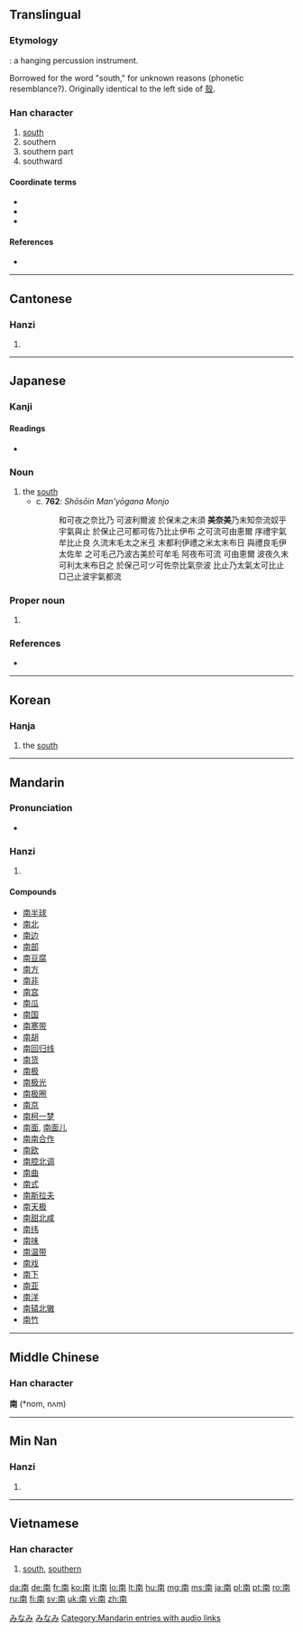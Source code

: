 {{zh-hanzi|南}}
==Translingual==
{{zh-hanzi|南}}
{{stroke order}}

===Etymology===
{{liushu|p}}: a hanging percussion instrument.

Borrowed for the word "south," for unknown reasons (phonetic resemblance?). Originally identical to the left side of [[殼]].

===Han character===
{{Han char|rn=24|rad=十|as=07|sn=9|four=4022<sub>7</sub>|canj=十月廿十 (JBTJ)}}

# [[south]]
# southern
# southern part
# southward

====Coordinate terms====
* {{term|西||west|sc=Hani}}
* {{term|北||north|sc=Hani}}
* {{term|東||east|sc=Hani}}

====References====
* {{Han ref|kx=0157.050|dkj=02750|dj=0357.080|hdz=10065.020|uh=5357|ud=21335|bh=AB6E|bd=43886}}

----

==Cantonese==

===Hanzi===
{{yue-hanzi|jyut=|y=naam4}}

# {{defn|lang=yue|sort=十07}}

----

==Japanese==

===Kanji===
{{ja-kanji|grade=2|rs=十07}}

====Readings====
* {{ja-readings|goon=[[なん]] (nan)|kanyoon=[[な]] (na)|kanon=[[だん]] (dan)|kun=[[みなみ]] (minami)}}

===Noun===
{{ja-noun|k|hira=みなみ|rom=minami}}

# the [[south]]
#* c. '''762''': ''Shōsōin Man'yōgana Monjo''
#*: 和可夜之奈比乃 可波利爾波 於保末之末須 '''美奈美'''乃末知奈流奴乎 宇氣與止 於保止己可都可佐乃比止伊布 之可流可由恵爾 序禮宇氣牟比止良 久流末毛太之米弖 末都利伊禮之米太末布日 與禮良毛伊太佐牟 之可毛己乃波古美於可牟毛 阿夜布可流 可由恵爾 波夜久末可利太末布日之 於保己可ツ可佐奈比氣奈波 比止乃太氣太可比止 □己止波宇氣都流

===Proper noun===
{{ja-pos|k|proper|hira=みなみ|rom=Minami}}

# {{surname|lang=ja}}

===References===
* {{R:Nara Ibun 3}}

[[Category:1000 Japanese basic words|みなみ]]
[[Category:Japanese surnames|みなみ]]

----

==Korean==

===Hanja===
{{ko-hanja|hangeul=남|rv=nam|mr=nam|y=nam|eumhun=남녘|ehrv=namnyeok|ehmr=namnyŏk|ehy=namnyekh}}

# the [[south]]

----

==Mandarin==

===Pronunciation===
* {{audio|zh-nán.ogg|audio}}

===Hanzi===
{{cmn-hanzi|pin=[[nán]] ([[nan2]]), [[nā]] ([[na1]])|wg=nan<sup>2</sup>}}

# {{defn|lang=cmn|sort=十07}}

====Compounds====
* [[南半球]]
* [[南北]]
* [[南边]]
* [[南部]]
* [[南豆腐]]
* [[南方]]
* [[南非]]
* [[南宫]]
* [[南瓜]]
* [[南国]]
* [[南寒带]]
* [[南胡]]
* [[南回归线]]
* [[南货]]
* [[南极]]
* [[南极光]]
* [[南极圈]]
* [[南京]]
* [[南柯一梦]]
* [[南面]], [[南面儿]]
* [[南南合作]]
* [[南欧]]
* [[南腔北调]]
* [[南曲]]
* [[南式]]
* [[南斯拉夫]]
* [[南天极]]
* [[南甜北咸]]
* [[南纬]]
* [[南味]]
* [[南温带]]
* [[南戏]]
* [[南下]]
* [[南亚]]
* [[南洋]]
* [[南辕北辙]]
* [[南竹]]

[[Category:Mandarin entries with audio links]]

----

==Middle Chinese==
===Han character===
'''南''' (*nom, nʌm)<!--note: asterisk indicates that this character appears more than four times in the Tang Dynasty corpus of literature-->

----

==Min Nan==

===Hanzi===
{{nan-hanzi|poj=[[lâm]]}}

# {{defn|lang=nan}}

----

==Vietnamese==

===Han character===
{{vi-hantu|nam|rs=十07}}

# {{defn|lang=vi|sort=十07}} [[south]], [[southern]]

[[da:南]]
[[de:南]]
[[fr:南]]
[[ko:南]]
[[it:南]]
[[lo:南]]
[[lt:南]]
[[hu:南]]
[[mg:南]]
[[ms:南]]
[[ja:南]]
[[pl:南]]
[[pt:南]]
[[ro:南]]
[[ru:南]]
[[fi:南]]
[[sv:南]]
[[uk:南]]
[[vi:南]]
[[zh:南]]